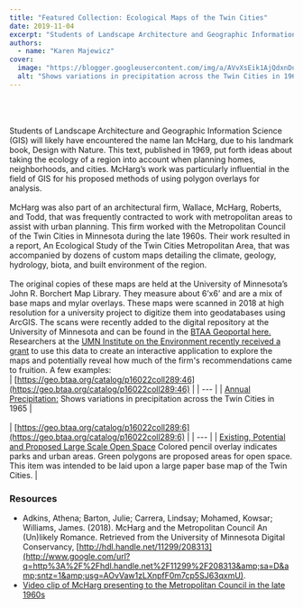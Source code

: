 ```yaml
---
title: "Featured Collection: Ecological Maps of the Twin Cities"
date: 2019-11-04
excerpt: "Students of Landscape Architecture and Geographic Information Science (GIS) will likely have encountered the name Ian McHarg, due to his landmark book, Design with Nature."
authors:
  - name: "Karen Majewicz"
cover:
  image: "https://blogger.googleusercontent.com/img/a/AVvXsEik1AjQdxnDuQ2aTGrOL904LMB4A1MeRXEAGv-YWwmsYF33U74dcnFIqmGjuYwqFCkFXOi3M7PvU_H0dAhO1ncnSCnK8Hrj3HPXIagWvADiRXW1KEviQpkDNyxXUVOT1D8_B3WfNYddUuve3rUeYJCx5zisOLQDxdS1QZQ-sBiFpVK9LfOZ336nlhP-DA=w640-h525"
  alt: "Shows variations in precipitation across the Twin Cities in 1965"
---
```


<br/><br/><br/>Students of Landscape Architecture and Geographic Information Science (GIS) will likely have encountered the name Ian McHarg, due to his landmark book, Design with Nature. This text, published in 1969, put forth ideas about taking the ecology of a region into account when planning homes, neighborhoods, and cities. McHarg’s work was particularly influential in the field of GIS for his proposed methods of using polygon overlays for analysis.<br/><br/>McHarg was also part of an architectural firm, Wallace, McHarg, Roberts, and Todd, that was frequently contracted to work with metropolitan areas to assist with urban planning. This firm worked with the Metropolitan Council of the Twin Cities in Minnesota during the late 1960s. Their work resulted in a report, An Ecological Study of the Twin Cities Metropolitan Area, that was accompanied by dozens of custom maps detailing the climate, geology, hydrology, biota, and built environment of the region. <br/><br/>The original copies of these maps are held at the University of Minnesota’s John R. Borchert Map Library. They measure about 6’x6’ and are a mix of base maps and mylar overlays. These maps were scanned in 2018 at high resolution for a university project to digitize them into geodatabases using ArcGIS. The scans were recently added to the digital repository at the University of Minnesota and can be found in the [BTAA Geoportal here.](https://www.google.com/url?q=https%3A%2F%2Fgeo.btaa.org%2Fcatalog%2F05d-p16022coll289&amp;sa=D&amp;sntz=1&amp;usg=AOvVaw1M4G5XCSAH4UEjO9mzXXeX)  Researchers at the [UMN Institute on the Environment recently received a grant](http://www.google.com/url?q=http%3A%2F%2Fenvironment.umn.edu%2Fnews%2Fat-the-intersection-of-sustainability-and-society-announcing-the-spring-2019-mini-grants%2F&amp;sa=D&amp;sntz=1&amp;usg=AOvVaw1Y8-0Vo0STmeDG0sdUaoLg) to use this data to create an interactive application to explore the maps and potentially reveal how much of the firm's recommendations came to fruition. A few examples:<br/>
| [https://geo.btaa.org/catalog/p16022coll289:46](https://geo.btaa.org/catalog/p16022coll289:46) |
| --- |
| [Annual Precipitation:](https://geo.btaa.org/catalog/p16022coll289:46) Shows variations in precipitation across the Twin Cities in 1965 |
<br/><br/>
| [https://geo.btaa.org/catalog/p16022coll289:6](https://geo.btaa.org/catalog/p16022coll289:6) |
| --- |
| [Existing, Potential and Proposed Large Scale Open Space](https://geo.btaa.org/catalog/p16022coll289:6) Colored pencil overlay indicates parks and urban areas. Green polygons are proposed areas for open space. This item was intended to be laid upon a large paper base map of the Twin Cities. |
<br/>

### Resources


- Adkins, Athena; Barton, Julie; Carrera, Lindsay; Mohamed, Kowsar; Williams, James. (2018). McHarg and the Metropolitan Council An (Un)likely Romance. Retrieved from the University of Minnesota Digital Conservancy, [http://hdl.handle.net/11299/208313](http://www.google.com/url?q=http%3A%2F%2Fhdl.handle.net%2F11299%2F208313&amp;sa=D&amp;sntz=1&amp;usg=AOvVaw1zLXnpfF0m7cp5SJ63qxmU).
- [Video clip of McHarg presenting to the Metropolitan Council in the late 1960s](https://youtu.be/S76_thtZ6k8)
<br/><br/><br/><br/><br/><br/><br/>

